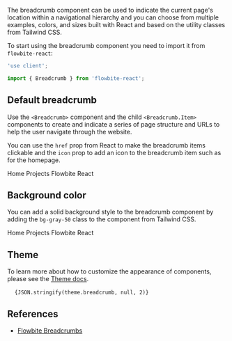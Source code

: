 
The breadcrumb component can be used to indicate the current page's location within a navigational hierarchy and you can choose from multiple examples, colors, and sizes built with React and based on the utility classes from Tailwind CSS.

To start using the breadcrumb component you need to import it from `flowbite-react`:

```jsx
'use client';

import { Breadcrumb } from 'flowbite-react';
```

## Default breadcrumb

Use the `<Breadcrumb>` component and the child `<Breadcrumb.Item>` components to create and indicate a series of page structure and URLs to help the user navigate through the website.

You can use the `href` prop from React to make the breadcrumb items clickable and the `icon` prop to add an icon to the breadcrumb item such as for the homepage.

<CodePreview importExternal="import { HiHome } from 'react-icons/hi';" title="Default breadcrumb">
  <Breadcrumb aria-label="Default breadcrumb example">
    <Breadcrumb.Item href="#" icon={HiHome}>
      Home
    </Breadcrumb.Item>
    <Breadcrumb.Item href="#">Projects</Breadcrumb.Item>
    <Breadcrumb.Item>Flowbite React</Breadcrumb.Item>
  </Breadcrumb>
</CodePreview>

## Background color

You can add a solid background style to the breadcrumb component by adding the `bg-gray-50` class to the component from Tailwind CSS.

<CodePreview importExternal="import { HiHome } from 'react-icons/hi';" title="Solid background">
  <Breadcrumb aria-label="Solid background breadcrumb example" className="bg-gray-50 px-5 py-3 dark:bg-gray-900">
    <Breadcrumb.Item href="#" icon={HiHome}>
      Home
    </Breadcrumb.Item>
    <Breadcrumb.Item href="#">Projects</Breadcrumb.Item>
    <Breadcrumb.Item>Flowbite React</Breadcrumb.Item>
  </Breadcrumb>
</CodePreview>

## Theme

To learn more about how to customize the appearance of components, please see the [Theme docs](/docs/customize/theme).

<pre className="language-tsx">
  <code>{JSON.stringify(theme.breadcrumb, null, 2)}</code>
</pre>

## References

- [Flowbite Breadcrumbs](https://flowbite.com/docs/components/breadcrumb/)
